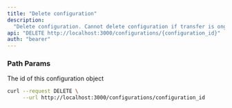 ```yaml
---
title: "Delete configuration"
description:
  "Delete configuration. Cannot delete configuration if transfer is ongoing."
api: "DELETE http://localhost:3000/configurations/{configuration_id}"
auth: "bearer"
---
```


### Path Params

<ParamField path="configuration_id" type="string" required>
  The id of this configuration object
</ParamField>

<RequestExample>

```bash Example Request
curl --request DELETE \
     --url http://localhost:3000/configurations/configuration_id
```

</RequestExample>
